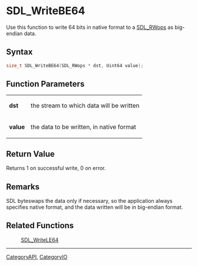 = SDL_WriteBE64 =

Use this function to write 64 bits in native format to a [[SDL_RWops]] as big-endian data.

== Syntax ==

<syntaxhighlight lang='c'>
size_t SDL_WriteBE64(SDL_RWops * dst, Uint64 value);
</syntaxhighlight>

== Function Parameters ==

{|
|'''dst'''
|the stream to which data will be written
|-
|'''value'''
|the data to be written, in native format
|}

== Return Value ==

Returns 1 on successful write, 0 on error.

== Remarks ==

SDL byteswaps the data only if necessary, so the application always
specifies native format, and the data written will be in big-endian format.

== Related Functions ==

:[[SDL_WriteLE64]]

----
[[CategoryAPI]], [[CategoryIO]]


